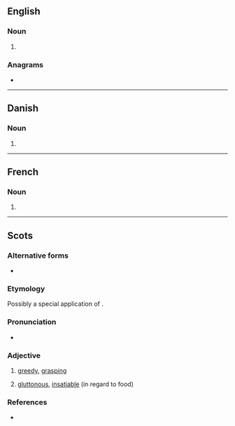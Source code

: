 ==English==

===Noun===
{{head|en|noun form}}

# {{plural of|en|ager}}

===Anagrams===
* {{anagrams|en|a=aegrs|GRASE|Geras|Regas|SEGRA|Segar|gaser|gears|rages|regas|sager|sarge|segar}}

----

==Danish==

===Noun===
{{head|da|noun form|g=c}}

# {{inflection of|da|ager||indef|gen|s}}

----

==French==

===Noun===
{{head|fr|noun form|g=m}}

# {{plural of|fr|ager}}

----
==Scots==
 
===Alternative forms===
* {{alter|sco|aigers|aggerous}}
 
===Etymology===
Possibly a special application of {{m|sco|agalis||very difficult}}.

===Pronunciation===
* {{IPA|sco|/ˈɑɡərəs/|/ˈe-/}}   
 
===Adjective===
{{sco-adj}}
 
# {{lb|sco|Orkney}} [[greedy]], [[grasping]]
# {{lb|sco|Orkney}} [[gluttonous]], [[insatiable]] (in regard to food)
 
===References===
* {{R:DSL|pos=adj}}